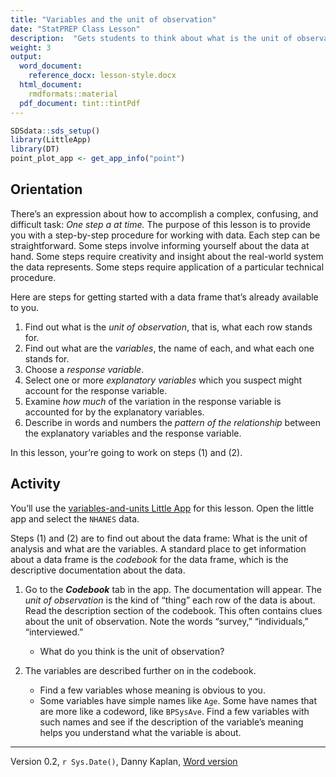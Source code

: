 ```yaml
---
title: "Variables and the unit of observation"
date: "StatPREP Class Lesson"
description:  "Gets students to think about what is the unit of observation in each data set and how to look up the meaning of each variable."
weight: 3
output:
  word_document:
    reference_docx: lesson-style.docx
  html_document:
    rmdformats::material
  pdf_document: tint::tintPdf
---
```


```r
SDSdata::sds_setup()
library(LittleApp)
library(DT)
point_plot_app <- get_app_info("point")
```

## Orientation 

There's an expression about how to accomplish a complex, confusing, and difficult task: *One step a at time.* The purpose of this lesson is to provide you with a step-by-step procedure for working  with data. Each step can be straightforward. Some steps involve informing yourself about the data at hand.  Some steps require creativity and insight about the real-world system the data represents. Some steps require application of a particular technical procedure.

Here are steps for getting started with a data frame that's already available to you.

1. Find out what is the *unit of observation*, that is, what each row stands for.
2. Find out what are the *variables*, the name of each, and what each one stands for.
3. Choose a *response variable*.
4. Select one or more *explanatory variables* which you suspect might account for the response variable.
5. Examine *how much* of the variation in the response variable is accounted for by the explanatory variables.
6. Describe in words and numbers the *pattern of the relationship* between the explanatory variables and the response variable. 

In this lesson, your're going to work on steps (1) and (2).


## Activity

You'll use the  [variables-and-units  Little App](`r point_plot_app$url`) for this lesson. Open the  little app and select the `NHANES` data.


Steps (1)  and (2) are to find  out about the data frame: What is the unit of analysis  and what are the variables. A standard  place to get  information about a data frame is the *codebook* for the data frame, which is the descriptive documentation about the data.

1. Go to the ***Codebook*** tab in the app. The documentation will appear. 
The *unit of observation* is the kind of "thing" each row of the data is about. Read the description section of the codebook. This often contains clues about  the unit of observation. Note the  words "survey," "individuals," "interviewed." 

    * What do you think is the unit of observation? <!-- an individual person -->

2. The variables are described further on in the codebook.

    * Find a few variables whose meaning is obvious to you.
    * Some variables have simple names like `Age`. Some have names that are more like a codeword, like `BPSysAve`. Find a few variables with such names and see if the description  of the variable's meaning helps you understand what the variable is about.



----------------------

Version 0.2, `r Sys.Date()`, Danny Kaplan, [Word version](`r paste0("/word-versions/",tools::file_path_sans_ext(current_input()), ".docx")`) 